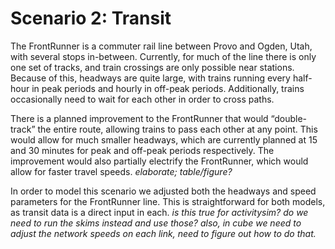 # Scenario 2: Transit

The FrontRunner is a commuter rail line between Provo and Ogden, Utah, with several stops in-between.
Currently, for much of the line there is only one set of tracks, and train crossings are only possible near stations.
Because of this, headways are quite large, with trains running every half-hour in peak periods and hourly in off-peak periods.
Additionally, trains occasionally need to wait for each other in order to cross paths.

There is a planned improvement to the FrontRunner that would "double-track" the entire route, allowing trains to pass each other at any point.
This would allow for much smaller headways, which are currently planned at 15 and 30 minutes for peak and off-peak periods respectively.
The improvement would also partially electrify the FrontRunner, which would allow for faster travel speeds.
*elaborate; table/figure?*

In order to model this scenario we adjusted both the headways and speed parameters for the FrontRunner line.
This is straightforward for both models, as transit data is a direct input in each.
*is this true for activitysim? do we need to run the skims instead and use those? also, in cube we need to adjust the network speeds on each link, need to figure out how to do that.*